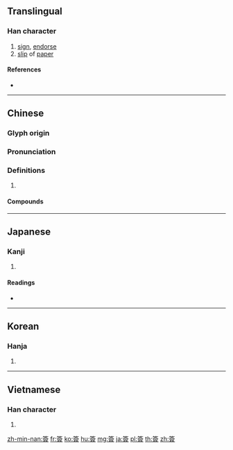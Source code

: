{{character info/new}}
{{also|签}}
==Translingual==

===Han character===
{{Han char|rn=118|rad=竹|as=13|sn=19|four=88886|canj=HOMO|ids=⿱[[竹|⺮]][[僉]]}}

# [[sign]], [[endorse]]
# [[slip]] of [[paper]]

====References====
* {{Han ref|kx=0902.020|dkj=26614|dj=1327.130|hdz=53022.040|uh=7C3D|ud=31805|bh=C3B1|bd=50097}}

----

==Chinese==
{{zh-forms|s=签}}

===Glyph origin===
{{Han etym}}

===Pronunciation===
{{zh-pron
|m=qiān
|c=cim1
|h=pfs=chhiâm
|md=
|mn=chhiam
|w=
|mc=y
|oc=y
|cat=
}}

===Definitions===
{{zh-hanzi}}

# {{rfdef|lang=zh}}

====Compounds====
{{zh-der|中簽|入境簽證|到達簽證|加簽|加簽證|地瓜簽|會簽制度|浮簽|牙簽犀軸|瑞簽|甘薯簽|簽到|簽名|簽呈|簽單|簽子|簽字|簽字筆|簽定|簽帳|簽帳卡|簽押房|簽收|簽發|簽約|簽結|簽署|簽訂|簽證|簽退|簽章|草簽|落地簽證|觀光簽證|豆簽|遠端簽入|酥簽|題簽}}

----

==Japanese==

===Kanji===
{{ja-kanji|grade=|rs=竹13}}

# {{defn|lang=ja|sort=竹13}}

====Readings====
* {{ja-readings|on=[[せん]] (sen)|kun=[[かご]] (kago)|nanori=}}

----

==Korean==

===Hanja===
{{ko-hanja|hangeul=첨|eumhun=|rv=cheom|mr=ch'ŏm|y=chem}}

# {{defn|lang=ko|sort=竹13}}

----

==Vietnamese==

===Han character===
{{vi-hantu|[[thiêm]], [[kiểm]], [[tiêm]], [[xâm]]|rs=竹13}}

# {{defn|lang=vi|sort=竹13}}

[[zh-min-nan:簽]]
[[fr:簽]]
[[ko:簽]]
[[hu:簽]]
[[mg:簽]]
[[ja:簽]]
[[pl:簽]]
[[th:簽]]
[[zh:簽]]